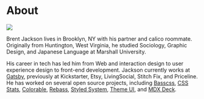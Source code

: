 

# About

![](/brent-jackson.jpg)

Brent Jackson lives in Brooklyn, NY with his partner and calico roommate.
Originally from Huntington, West Virginia,
he studied Sociology, Graphic Design, and Japanese Language at Marshall University.

His career in tech has led him from Web and interaction design to user experience design to front-end development.
Jackson currently works at [Gatsby][],
previously at Kickstarter, Etsy, LivingSocial, Stitch Fix, and Priceline.
He has worked on several open source projects, including [Basscss][], [CSS Stats][], [Colorable][], [Rebass][], [Styled System][], [Theme UI][], and [MDX Deck][].

[Gatsby]: https://gatsbyjs.org
[Theme UI]: https://theme-ui.com
[basscss]: https://basscss.com
[css stats]: https://cssstats.com
[colorable]: https://colorable.jxnblk.com
[rebass]: https://rebassjs.org
[styled system]: https://styled-system.com
[theme ui]: https://theme-ui.com
[mdx deck]: https://github.com/jxnblk/mdx-deck
